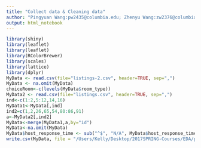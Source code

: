 ```yaml
---
title: "Collect data & Cleaning data"
author: "Pingyuan Wang:pw2435@columbia.edu; Zhenyu Wang:zw2376@columbia.edu"
output: html_notebook
---
```

```r

library(shiny)
library(leaflet)
library(leaflet)
library(RColorBrewer)
library(scales)
library(lattice)
library(dplyr)
MyData <- read.csv(file="listings-2.csv", header=TRUE, sep=",")
MyData <- na.omit(MyData)
choiceRoom<-c(levels(MyData$room_type))
MyData2 <- read.csv(file="listings.csv", header=TRUE, sep=",")
ind<-c(1:2,5:12,14,16)
MyData1<-MyData[,ind]
ind2=c(1,2,26,65,54,80:86,91)
a<-MyData2[,ind2]
MyData<-merge(MyData1,a,by="id")
MyData<-na.omit(MyData)
MyData$host_response_time <- sub("^$", "N/A", MyData$host_response_time)
write.csv(MyData, file = "/Users/Kelly/Desktop/2017SPRING-Courses/EDA/project/EDA_Project/Mydata.csv", row.names=FALSE)
```